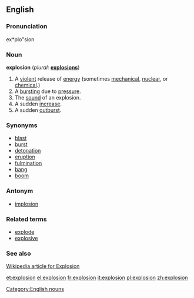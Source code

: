 ==English==

===Pronunciation===
ex*plo"sion

===Noun===
'''explosion'''  (''plural:'' '''[[explosions]]''')
# A [[violent]] release of [[energy]] (sometimes [[mechanical]], [[nuclear]], or [[chemical]].)
# A [[burst]]ing due to [[pressure]].
# The [[sound]] of an explosion.
# A sudden [[increase]].
# A sudden [[outburst]].

===Synonyms===
* [[blast]]
* [[burst]]
* [[detonation]]
* [[eruption]]
* [[fulmination]]
* [[bang]]
* [[boom]]

===Antonym===
* [[implosion]]

===Related terms===
* [[explode]]
* [[explosive]]

===See also===
[http://en.wikipedia.org/wiki/Explosion Wikipedia article for Explosion]

[[Category:English nouns]]

[[et:explosion]]
[[el:explosion]]
[[fr:explosion]]
[[it:explosion]]
[[pl:explosion]]
[[zh:explosion]]